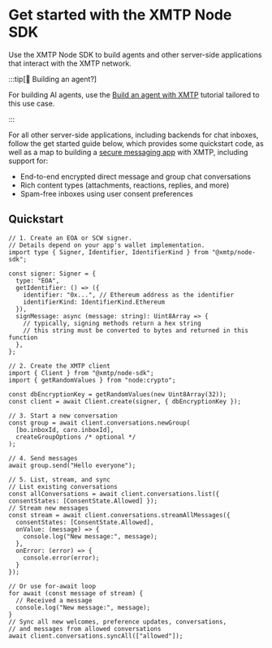 
# Get started with the XMTP Node SDK

Use the XMTP Node SDK to build agents and other server-side applications that interact with the XMTP network.

:::tip[🤖 Building an agent?]

For building AI agents, use the [Build an agent with XMTP](/agents/build-an-agent) tutorial tailored to this use case.

:::

For all other server-side applications, including backends for chat inboxes, follow the get started guide below, which provides some quickstart code, as well as a map to building a [secure messaging app](/protocol/security) with XMTP, including support for:

- End-to-end encrypted direct message and group chat conversations
- Rich content types (attachments, reactions, replies, and more)
- Spam-free inboxes using user consent preferences

## Quickstart

```tsx [Node]
// 1. Create an EOA or SCW signer.
// Details depend on your app's wallet implementation.
import type { Signer, Identifier, IdentifierKind } from "@xmtp/node-sdk";

const signer: Signer = {
  type: "EOA",
  getIdentifier: () => ({
    identifier: "0x...", // Ethereum address as the identifier
    identifierKind: IdentifierKind.Ethereum
  }),
  signMessage: async (message: string): Uint8Array => {
    // typically, signing methods return a hex string
    // this string must be converted to bytes and returned in this function
  },
};

// 2. Create the XMTP client
import { Client } from "@xmtp/node-sdk";
import { getRandomValues } from "node:crypto";

const dbEncryptionKey = getRandomValues(new Uint8Array(32));
const client = await Client.create(signer, { dbEncryptionKey });

// 3. Start a new conversation
const group = await client.conversations.newGroup(
  [bo.inboxId, caro.inboxId],
  createGroupOptions /* optional */
);

// 4. Send messages
await group.send("Hello everyone");

// 5. List, stream, and sync
// List existing conversations
const allConversations = await client.conversations.list({ consentStates: [ConsentState.Allowed] });
// Stream new messages
const stream = await client.conversations.streamAllMessages({
  consentStates: [ConsentState.Allowed],
  onValue: (message) => {
    console.log("New message:", message);
  },
  onError: (error) => {
    console.error(error);
  }
});

// Or use for-await loop
for await (const message of stream) {
  // Received a message
  console.log("New message:", message);
}
// Sync all new welcomes, preference updates, conversations,
// and messages from allowed conversations 
await client.conversations.syncAll(["allowed"]);
```

<InboxGetStarted />
